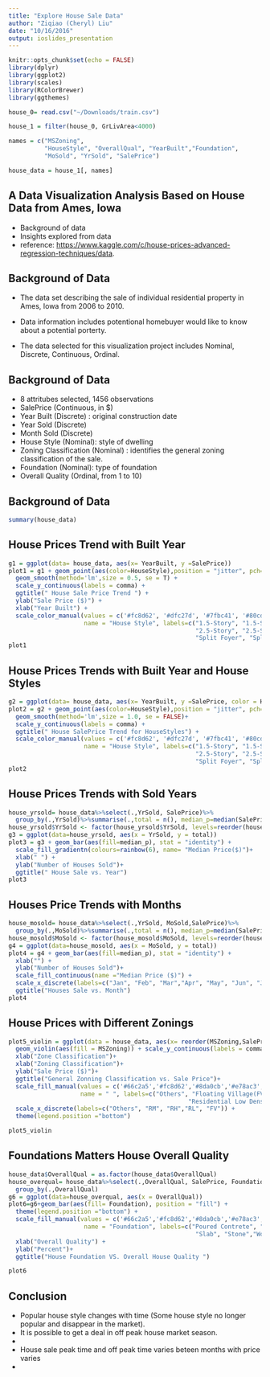 ```yaml
---
title: "Explore House Sale Data"
author: "Ziqiao (Cheryl) Liu"
date: "10/16/2016"
output: ioslides_presentation
---
```


```r
knitr::opts_chunk$set(echo = FALSE)
library(dplyr)
library(ggplot2)
library(scales)
library(RColorBrewer)
library(ggthemes)

house_0= read.csv("~/Downloads/train.csv")

house_1 = filter(house_0, GrLivArea<4000)

names = c("MSZoning",
          "HouseStyle", "OverallQual", "YearBuilt","Foundation",
          "MoSold", "YrSold", "SalePrice")

house_data = house_1[, names]
```

## A Data Visualization Analysis Based on House Data from Ames, Iowa

- Background of data
- Insights explored from data
- reference: <https://www.kaggle.com/c/house-prices-advanced-regression-techniques/data>.

## Background of Data

- The data set describing the sale of individual residential property in Ames, Iowa from 2006 to 2010.

- Data information includes potentional homebuyer would like to know about a potential porterty.

- The data selected for this visualization project includes Nominal, Discrete, Continuous, Ordinal.

## Background of Data

- 8 attritubes selected, 1456 observations
- SalePrice (Continuous, in $)
- Year Built (Discrete) : original construction date
- Year Sold (Discrete)
- Month Sold (Discrete)
- House Style (Nominal): style of dwelling
- Zoning Classification (Nominal) : identifies the general zoning classification of the sale. 
- Foundation (Nominal): type of foundation
- Overall Quality (Ordinal, from 1 to 10)

## Background of Data

```r
summary(house_data)
```

## House Prices Trend with Built Year

```r
g1 = ggplot(data= house_data, aes(x= YearBuilt, y =SalePrice))
plot1 = g1 + geom_point(aes(color=HouseStyle),position = "jitter", pch=8, cex=.8)+
  geom_smooth(method='lm',size = 0.5, se = T) + 
  scale_y_continuous(labels = comma) +
  ggtitle(" House Sale Price Trend ") +
  ylab("Sale Price ($)") +
  xlab("Year Built") +
  scale_color_manual(values = c('#fc8d62', '#dfc27d', '#7fbc41', '#80cdc1', '#a6cee3', '#4eb3d3', '#984ea3', '#e7298a'),
                     name = "House Style", labels=c("1.5-Story", "1.5-Story(U)", "1-Story",
                                                    "2.5-Story", "2.5-Story(U)","2-Story",
                                                    "Split Foyer", "Split Level"))
plot1 

```

## House Prices Trends with Built Year and House Styles
```r
g2 = ggplot(data= house_data, aes(x= YearBuilt, y =SalePrice, color = HouseStyle))
plot2 = g2 + geom_point(aes(color=HouseStyle),position = "jitter", pch=8, cex=.3)+
  geom_smooth(method='lm',size = 1.0, se = FALSE)+ 
  scale_y_continuous(labels = comma) +
  ggtitle(" House SalePrice Trend for HouseStyles") +
  scale_color_manual(values = c('#fc8d62', '#dfc27d', '#7fbc41', '#80cdc1', '#a6cee3', '#4eb3d3', '#984ea3', '#e7298a'),
                     name = "House Style", labels=c("1.5-Story", "1.5-Story(U)", "1-Story",
                                                    "2.5-Story", "2.5-Story(U)","2-Story",
                                                    "Split Foyer", "Split Level"))
plot2

```

## House Prices Trends with Sold Years
```r

house_yrsold= house_data%>%select(.,YrSold, SalePrice)%>%
  group_by(.,YrSold)%>%summarise(.,total = n(), median_p=median(SalePrice))
house_yrsold$YrSold <- factor(house_yrsold$YrSold, levels=reorder(house_yrsold$YrSold, -house_yrsold$total))
g3 = ggplot(data=house_yrsold, aes(x = YrSold, y = total)) 
plot3 = g3 + geom_bar(aes(fill=median_p), stat = "identity") + 
  scale_fill_gradientn(colours=rainbow(6), name= "Median Price($)")+
  xlab(" ") +
  ylab("Number of Houses Sold")+
  ggtitle(" House Sale vs. Year")
plot3

```

## Houses Price Trends with Months 
```r
house_mosold= house_data%>%select(.,YrSold, MoSold,SalePrice)%>%
  group_by(.,MoSold)%>%summarise(.,total = n(), median_p=median(SalePrice))
house_mosold$MoSold <- factor(house_mosold$MoSold, levels=reorder(house_mosold$MoSold, -house_mosold$total))
g4 = ggplot(data=house_mosold, aes(x = MoSold, y = total)) 
plot4 = g4 + geom_bar(aes(fill=median_p), stat = "identity") + 
  xlab("") +
  ylab("Number of Houses Sold")+
  scale_fill_continuous(name ="Median Price ($)") +
  scale_x_discrete(labels=c("Jan", "Feb", "Mar","Apr", "May", "Jun", "Jul", "Aug", "Sep", "Oct","Nov", "Dec"))+
  ggtitle("Houses Sale vs. Month")
plot4
```

## House Prices with Different Zonings
```r
plot5_violin = ggplot(data = house_data, aes(x= reorder(MSZoning,SalePrice, median), y =SalePrice)) +
  geom_violin(aes(fill = MSZoning)) + scale_y_continuous(labels = comma) +
  xlab("Zone Classification")+ 
  xlab("Zoning Classification")+
  ylab("Sale Price ($)")+
  ggtitle("General Zonning Classification vs. Sale Price")+
  scale_fill_manual(values = c('#66c2a5','#fc8d62','#8da0cb','#e78ac3','#a6d854'),
                    name = " ", labels=c("Others", "Floating Village(FV)", "Residential High Density(RH)",
                                                  "Residential Low Density(RL)", "Residential Medium Density(RM)"))+
  scale_x_discrete(labels=c("Others", "RM", "RH","RL", "FV")) +
  theme(legend.position ="bottom")

plot5_violin

```

## Foundations Matters House Overall Quality
```r
house_data$OverallQual = as.factor(house_data$OverallQual)
house_overqual= house_data%>%select(.,OverallQual, SalePrice, Foundation)%>%
  group_by(.,OverallQual)
g6 = ggplot(data=house_overqual, aes(x = OverallQual)) 
plot6=g6+geom_bar(aes(fill= Foundation), position = "fill") + 
  theme(legend.position ="bottom") + 
  scale_fill_manual(values = c('#66c2a5','#fc8d62','#8da0cb','#e78ac3','#a6d854','#ffd92f'),
                     name = "Foundation", labels=c("Poured Contrete", "Cinder Block", "Brik&Tile",
                                                    "Slab", "Stone","Wood"))+
  xlab("Overall Quality") +
  ylab("Percent")+
  ggtitle("House Foundation VS. Overall House Quality ")

plot6

```

## Conclusion

* Popular house style changes with time (Some house style no longer popular and disappear in the market).
* It is possible to get a deal in off peak house market season.
* 
* House sale peak time and off peak time varies beteen months with price varies
* 



